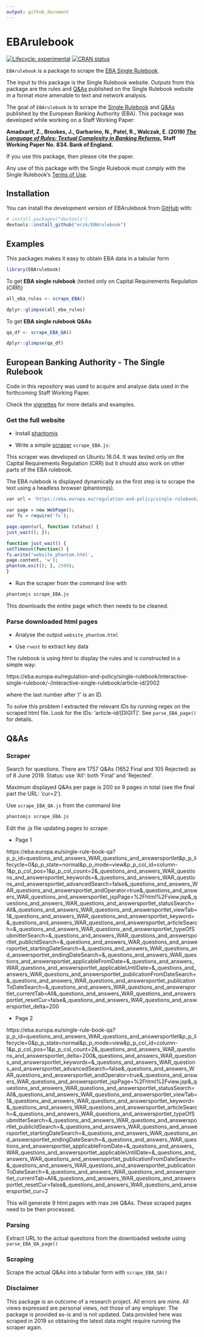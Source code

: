 ```yaml
---
output: github_document
---
```


# EBArulebook

<!-- badges: start -->
[![Lifecycle: experimental](https://img.shields.io/badge/lifecycle-experimental-orange.svg)](https://lifecycle.r-lib.org/articles/stages.html#experimental)
[![CRAN status](https://www.r-pkg.org/badges/version/EBArulebook)](https://cran.r-project.org/package=EBArulebook)

<!-- badges: end -->

`EBArulebook` is a package to scrape the [EBA Single Rulebook](https://www.eba.europa.eu/regulation-and-policy/single-rulebook/).

The input to this package is the Single Rulebook website. Outputs from this package are the rules and [Q&As](https://www.eba.europa.eu/single-rule-book-qa) published on the Single Rulebook website in a format more amenable to text and network analysis.

The goal of `EBArulebook` is to scrape the [Single Rulebook](https://eba.europa.eu/regulation-and-policy/single-rulebook) and [Q&As](https://eba.europa.eu/single-rule-book-qa) published by the European Banking Authority (EBA). This package was developed while working on a Staff Working Paper:

**Amadxarif, Z., Brookes, J., Garbarino, N., Patel, R., Walczak, E. (2019) *[The Language of Rules: Textual Complexity in Banking Reforms.](https://www.bankofengland.co.uk/working-paper/2019/the-language-of-rules-textual-complexity-in-banking-reforms)* Staff Working Paper No. 834. Bank of England.**

If you use this package, then please cite the paper.

Any use of this package with the Single Rulebook must comply with the Single Rulebook's [Terms of Use](https://www.eba.europa.eu/legal-notice).

## Installation

You can install the development version of EBArulebook from [GitHub](https://github.com/) with:

```r
# install.packages("devtools")
devtools::install_github("erzk/EBArulebook")
```
## Examples

This packages makes it easy to obtain EBA data in a tabular form

```r
library(EBArulebook)
```

To get **EBA single rulebook** (tested only on Capital Requirements Regulation (*CRR*))

```r
all_eba_rules <- scrape_EBA()

dplyr::glimpse(all_eba_rules)
```

To get **EBA single rulebook Q&As**

```r
qa_df <- scrape_EBA_QA()

dplyr::glimpse(qa_df)
```


## European Banking Authority - The Single Rulebook

Code in this repository was used to acquire and analyse data used in the forthcoming Staff Working Paper.

Check the [vignettes](https://github.com/erzk/EBArulebook/tree/master/vignettes) for more details and examples.

### Get the full website

* Install [phantomjs](https://github.com/ariya/phantomjs)

* Write a simple [scraper](https://www.thedataschool.co.uk/brian-scally/web-scraping-javascript-content/) `scrape_EBA.js`:

This scraper was developed on Ubuntu 16.04. It was tested only on the Capital Requirements Regulation (CRR) but it should also work on other parts of the EBA rulebook.

The EBA rulebook is displayed dynamically so the first step is to scrape the text using a headless browser (phantomjs).

```r
var url = 'https://eba.europa.eu/regulation-and-policy/single-rulebook/interactive-single-rulebook/-/interactive-single-rulebook/toc/504'; 

var page = new WebPage(); 
var fs = require('fs'); 

page.open(url, function (status) { 
just_wait(); }); 

function just_wait() { 
setTimeout(function() { 
fs.write('website_phantom.html', 
page.content, 'w'); 
phantom.exit(); }, 2500); 
}
```

* Run the scraper from the command line with

```bash
phantomjs scrape_EBA.js
```

This downloads the entire page which then needs to be cleaned.

### Parse downloaded html pages

* Analyse the output `website_phantom.html`

* Use `rvest` to extract key data

The rulebook is using html to display the rules and is constructed in a simple way:

https://eba.europa.eu/regulation-and-policy/single-rulebook/interactive-single-rulebook/-/interactive-single-rulebook/article-id/2002

where the last number after '/' is an ID.

To solve this problem I extracted the relevant IDs by running regex on the scraped html file. Look for the IDs: 'article-id/[DIGIT]'. See `parse_EBA_page()` for details.

## Q&As

### Scraper

Search for questions. There are 1757 Q&As (1652 Final and 105 Rejected) as of 8 June 2019. Status: use 'All': both 'Final' and 'Rejected'.

Maximum displayed Q&As per page is 200 so 9 pages in total (see the final part the URL: 'cur=2'). 

Use `scrape_EBA_QA.js` from the command line 

```bash
phantomjs scrape_EBA.js
```

Edit the .js file updating pages to scrape:

* Page 1

https://eba.europa.eu/single-rule-book-qa?p_p_id=questions_and_answers_WAR_questions_and_answersportlet&p_p_lifecycle=0&p_p_state=normal&p_p_mode=view&p_p_col_id=column-1&p_p_col_pos=1&p_p_col_count=2&_questions_and_answers_WAR_questions_and_answersportlet_keywords=&_questions_and_answers_WAR_questions_and_answersportlet_advancedSearch=false&_questions_and_answers_WAR_questions_and_answersportlet_andOperator=true&_questions_and_answers_WAR_questions_and_answersportlet_jspPage=%2Fhtml%2Fview.jsp&_questions_and_answers_WAR_questions_and_answersportlet_statusSearch=All&_questions_and_answers_WAR_questions_and_answersportlet_viewTab=1&_questions_and_answers_WAR_questions_and_answersportlet_keyword=&_questions_and_answers_WAR_questions_and_answersportlet_articleSearch=&_questions_and_answers_WAR_questions_and_answersportlet_typeOfSubmitterSearch=&_questions_and_answers_WAR_questions_and_answersportlet_publicIdSearch=&_questions_and_answers_WAR_questions_and_answersportlet_startingDateSearch=&_questions_and_answers_WAR_questions_and_answersportlet_endingDateSearch=&_questions_and_answers_WAR_questions_and_answersportlet_applicableFromDate=&_questions_and_answers_WAR_questions_and_answersportlet_applicableUntilDate=&_questions_and_answers_WAR_questions_and_answersportlet_publicationFromDateSearch=&_questions_and_answers_WAR_questions_and_answersportlet_publicationToDateSearch=&_questions_and_answers_WAR_questions_and_answersportlet_currentTab=All&_questions_and_answers_WAR_questions_and_answersportlet_resetCur=false&_questions_and_answers_WAR_questions_and_answersportlet_delta=200

* Page 2

https://eba.europa.eu/single-rule-book-qa?p_p_id=questions_and_answers_WAR_questions_and_answersportlet&p_p_lifecycle=0&p_p_state=normal&p_p_mode=view&p_p_col_id=column-1&p_p_col_pos=1&p_p_col_count=2&_questions_and_answers_WAR_questions_and_answersportlet_delta=200&_questions_and_answers_WAR_questions_and_answersportlet_keywords=&_questions_and_answers_WAR_questions_and_answersportlet_advancedSearch=false&_questions_and_answers_WAR_questions_and_answersportlet_andOperator=true&_questions_and_answers_WAR_questions_and_answersportlet_jspPage=%2Fhtml%2Fview.jsp&_questions_and_answers_WAR_questions_and_answersportlet_statusSearch=All&_questions_and_answers_WAR_questions_and_answersportlet_viewTab=1&_questions_and_answers_WAR_questions_and_answersportlet_keyword=&_questions_and_answers_WAR_questions_and_answersportlet_articleSearch=&_questions_and_answers_WAR_questions_and_answersportlet_typeOfSubmitterSearch=&_questions_and_answers_WAR_questions_and_answersportlet_publicIdSearch=&_questions_and_answers_WAR_questions_and_answersportlet_startingDateSearch=&_questions_and_answers_WAR_questions_and_answersportlet_endingDateSearch=&_questions_and_answers_WAR_questions_and_answersportlet_applicableFromDate=&_questions_and_answers_WAR_questions_and_answersportlet_applicableUntilDate=&_questions_and_answers_WAR_questions_and_answersportlet_publicationFromDateSearch=&_questions_and_answers_WAR_questions_and_answersportlet_publicationToDateSearch=&_questions_and_answers_WAR_questions_and_answersportlet_currentTab=All&_questions_and_answers_WAR_questions_and_answersportlet_resetCur=false&_questions_and_answers_WAR_questions_and_answersportlet_cur=2

This will generate 9 html pages with max `200` Q&As. These scraped pages need to be then processed.

### Parsing

Extract URL to the actual questions from the downloaded website using `parse_EBA_QA_page()`

### Scraping

Scrape the actual Q&As into a tabular form with `scrape_EBA_QA()`

### Disclaimer 

This package is an outcome of a research project. All errors are mine. All views expressed are personal views, not those of any employer.
The package is provided as-is and is not updated. Data provided here was scraped in 2019 so obtaining the latest data might require running the scraper again.
